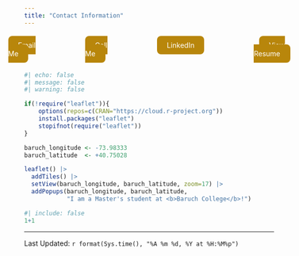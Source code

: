 ```yaml
---
title: "Contact Information"
---
```


<div style="display: flex; justify-content: center; gap: 100px;">
  <a href="mailto:jonathan.sucucsocoy@baruchmail.cuny.edu" target="_blank" 
     style="background-color:#b8860b; color:white; padding:10px 20px; border-radius:8px; text-decoration:none;">
    Email Me
  </a>
  
  <a href="tel:+19317875840" 
     style="background-color:#b8860b; color:white; padding:10px 20px; border-radius:8px; text-decoration:none;">
    Call Me
  </a>
  
  
   <a href="https://www.linkedin.com/in/jonathan-socoy/" 
     style="background-color:#b8860b; color:white; padding:10px 20px; border-radius:8px; text-decoration:none;">
    LinkedIn
  </a>
  
  
  <div style="text-align: center;">
  <a href="Resume.pdf" target="_blank" style="background-color:#b8860b; color:white; padding:10px 20px; border-radius:8px; text-decoration:none;">
    View Resume
  </a>
</div>

</div>




```r
#| echo: false
#| message: false
#| warning: false

if(!require("leaflet")){
    options(repos=c(CRAN="https://cloud.r-project.org"))
    install.packages("leaflet")
    stopifnot(require("leaflet"))
}

baruch_longitude <- -73.98333
baruch_latitude  <- +40.75028

leaflet() |>
  addTiles() |>
  setView(baruch_longitude, baruch_latitude, zoom=17) |>
  addPopups(baruch_longitude, baruch_latitude, 
            "I am a Master's student at <b>Baruch College</b>!")
```






```r
#| include: false
1+1
```
--------------
Last Updated: `r format(Sys.time(), "%A %m %d, %Y at %H:%M%p")`